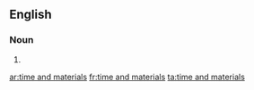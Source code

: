 ==English==

===Noun===
{{head|en|noun plural form}}

# {{plural of|time and material|lang=en}}

[[ar:time and materials]]
[[fr:time and materials]]
[[ta:time and materials]]